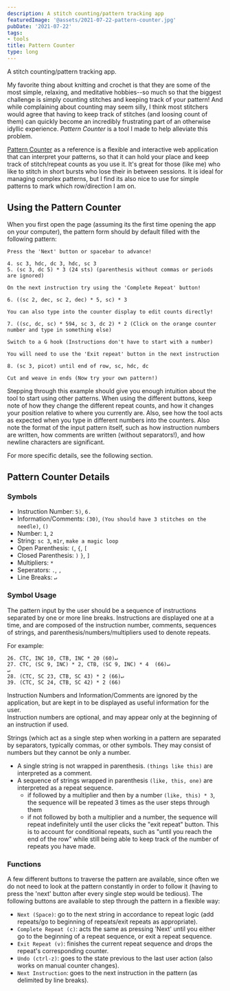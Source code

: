 ```yaml
---
description: A stitch counting/pattern tracking app
featuredImage: '@assets/2021-07-22-pattern-counter.jpg'
pubDate: '2021-07-22'
tags:
- tools
title: Pattern Counter
type: long
---
```

A stitch counting/pattern tracking app.

My favorite thing about knitting and crochet is that they are some of the most simple, relaxing, and meditative hobbies--so much so that the biggest challenge is simply counting stitches and keeping track of your pattern! And while complaining about counting may seem silly, I think most stitchers would agree that having to keep track of stitches (and loosing count of them) can quickly become an incredibly frustrating part of an otherwise idyllic experience. *Pattern Counter* is a tool I made to help alleviate this problem.

[Pattern Counter](/pattern-counter) as a reference is a flexible and interactive web application that can interpret your patterns, so that it can hold your place and keep track of stitch/repeat counts as you use it. It's great for those (like me) who like to stitch in short bursts who lose their in between sessions. It is ideal for managing complex patterns, but I find its also nice to use for simple patterns to mark which row/direction I am on.

## Using the Pattern Counter

When you first open the page (assuming its the first time opening the app on your computer), the pattern form should by default filled with the following pattern: 

```text
Press the 'Next' button or spacebar to advance!

4. sc 3, hdc, dc 3, hdc, sc 3
5. (sc 3, dc 5) * 3 (24 sts) (parenthesis without commas or periods are ignored)

On the next instruction try using the 'Complete Repeat' button! 

6. ((sc 2, dec, sc 2, dec) * 5, sc) * 3

You can also type into the counter display to edit counts directly!

7. ((sc, dc, sc) * 594, sc 3, dc 2) * 2 (Click on the orange counter number and type in something else)

Switch to a G hook (Instructions don't have to start with a number)

You will need to use the 'Exit repeat' button in the next instruction

8. (sc 3, picot) until end of row, sc, hdc, dc

Cut and weave in ends (Now try your own pattern!)
```

Stepping through this example should give you enough intuition about the tool to start using other patterns. When using the different buttons, keep note of how they change the different repeat counts, and how it changes your position relative to where you currently are. Also, see how the tool acts as expected when you type in different numbers into the counters. Also note the format of the input pattern itself, such as how instruction numbers are written, how comments are written (without separators!), and how newline characters are significant.

For more specific details, see the following section.

## Pattern Counter Details

### Symbols

- Instruction Number: `5)`,  `6.`
- Information/Comments: `(30)`, `(You should have 3 stitches on the needle)`, `()`
- Number: `1`, `2`
- String: `sc 3`, `m1r`, `make a magic loop`
- Open Parenthesis: `(`, `{`, `[`
- Closed Parenthesis: `)` `}`, `]`
- Multipliers: `*`
- Seperators: `.`, `,`
- Line Breaks: `↵`

### Symbol Usage

The pattern input by the user should be a sequence of instructions separated by one or more line breaks. Instructions are displayed one at a time, and are composed of the instruction number, comments, sequences of strings, and parenthesis/numbers/multipliers used to denote repeats. 

For example:    

    26. CTC, INC 10, CTB, INC * 20 (60)↵    
    27. CTC, (SC 9, INC) * 2, CTB, (SC 9, INC) * 4  (66)↵    
    ↵    
    28. (CTC, SC 23, CTB, SC 43) * 2 (66)↵    
    39. (CTC, SC 24, CTB, SC 42) * 2 (66)    

Instruction Numbers and Information/Comments are ignored by the application, but are kept in to be displayed as useful information for the user.    
Instruction numbers are optional, and may appear only at the beginning of an instruction if used. 

Strings (which act as a single step when working in a pattern are separated by separators, typically commas, or other symbols. They may consist of numbers but they cannot be only a number.    
- A single string is not wrapped in parenthesis. `(things like this)` are interpreted as a comment.
- A sequence of strings wrapped in parenthesis `(like, this, one)` are interpreted as a repeat sequence.
  - if followed by a multiplier and then by a number `(like, this) * 3`, the sequence will be repeated 3 times as the user steps through them
  - if not followed by both a multiplier and a number, the sequence will repeat indefinitely until the user clicks the "exit repeat" button. This is to account for conditional repeats, such as "until you reach the end of the row" while still being able to keep track of the number of repeats you have made.

### Functions

A few different buttons to traverse the pattern are available, since often we do not need to look at the pattern constantly in order to follow it (having to press the 'next' button after every single step would be tedious). The following buttons are available to step through the pattern in a flexible way:
- `Next (Space)`: go to the next string in accordance to repeat logic (add repeats/go to beginning of repeats/exit repeats as appropriate).
- `Complete Repeat (c)`: acts the same as pressing 'Next' until you either go to the beginning of a repeat sequence, or exit a repeat sequence.
- `Exit Repeat (v)`: finishes the current repeat sequence and drops the repeat's corresponding counter.
- `Undo (ctrl-z)`: goes to the state previous to the last user action (also works on manual counter changes).
- `Next Instruction`: goes to the next instruction in the pattern (as delimited by line breaks).